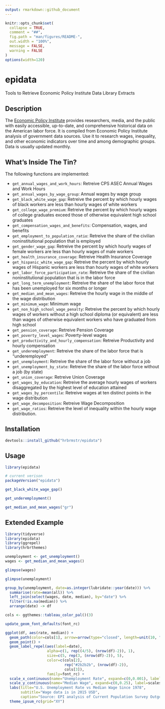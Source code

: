 ```yaml
---
output: rmarkdown::github_document
---
```


```r
knitr::opts_chunk$set(
  collapse = TRUE,
  comment = "##",
  fig.path = "man/figures/README-",
  out.width = "100%",
  message = FALSE,
  warning = FALSE
)
options(width=120)
```

<!-- [![Travis-CI Build Status](https://travis-ci.org/hrbrmstr/epidata.svg?branch=master)](https://travis-ci.org/hrbrmstr/epidata) -->

# epidata

Tools to Retrieve Economic Policy Institute Data Library Extracts

## Description 

The [Economic Policy Institute](http://www.epi.org/data/) provides researchers, media, and the public with easily accessible, up-to-date, and comprehensive historical data on the American labor force. It is compiled from Economic Policy Institute analysis of government data sources. Use it to research wages, inequality, and other economic indicators over time and among demographic groups. Data is usually updated monthly.

## What's Inside The Tin?

The following functions are implemented:

- `get_annual_wages_and_work_hours`:	Retreive CPS ASEC Annual Wages and Work Hours
- `get_annual_wages_by_wage_group`:	Annual wages by wage group
- `get_black_white_wage_gap`:	Retreive the percent by which hourly wages of black workers are less than hourly wages of white workers
- `get_college_wage_premium`:	Retreive the percent by which hourly wages of college graduates exceed those of otherwise equivalent high school graduates
- `get_compensation_wages_and_benefits`:	Compensation, wages, and benefits
- `get_employment_to_population_ratio`:	Retreive the share of the civilian noninstitutional population that is employed
- `get_gender_wage_gap`:	Retreive the percent by which hourly wages of female workers are less than hourly wages of male workers
- `get_health_insurance_coverage`:	Retreive Health Insurance Coverage
- `get_hispanic_white_wage_gap`:	Retreive the percent by which hourly wages of Hispanic workers are less than hourly wages of white workers
- `get_labor_force_participation_rate`:	Retreive the share of the civilian noninstitutional population that is in the labor force
- `get_long_term_unemployment`:	Retreive the share of the labor force that has been unemployed for six months or longer
- `get_median_and_mean_wages`:	Retreive the hourly wage in the middle of the wage distribution
- `get_minimum_wage`:	Minimum wage
- `get_non_high_school_wage_penalty`:	Retreive the percent by which hourly wages of workers without a high school diploma (or equivalent) are less than wages of otherwise equivalent workers who have graduated from high school
- `get_pension_coverage`:	Retreive Pension Coverage
- `get_poverty_level_wages`:	Poverty-level wages
- `get_productivity_and_hourly_compensation`:	Retreive Productivity and hourly compensation
- `get_underemployment`:	Retreive the share of the labor force that is "underemployed"
- `get_unemployment`:	Retreive the share of the labor force without a job
- `get_unemployment_by_state`:	Retreive the share of the labor force without a job (by state)
- `get_union_coverage`:	Retreive Union Coverage
- `get_wages_by_education`:	Retreive the average hourly wages of workers disaggregated by the highest level of education attained
- `get_wages_by_percentile`:	Retreive wages at ten distinct points in the wage distribution
- `get_wage_decomposition`:	Retreive Wage Decomposition
- `get_wage_ratios`:	Retreive the level of inequality within the hourly wage distribution.

## Installation

```r
devtools::install_github("hrbrmstr/epidata")
```

## Usage

```r
library(epidata)

# current verison
packageVersion("epidata")

get_black_white_wage_gap()

get_underemployment()

get_median_and_mean_wages("gr")
```

## Extended Example

```r
library(tidyverse)
library(epidata)
library(ggrepel)
library(hrbrthemes)

unemployment <- get_unemployment()
wages <- get_median_and_mean_wages()

glimpse(wages)

glimpse(unemployment)

group_by(unemployment, date=as.integer(lubridate::year(date))) %>%
  summarise(rate=mean(all)) %>%
  left_join(select(wages, date, median), by="date") %>%
  filter(!is.na(median)) %>%
  arrange(date) -> df

cols <- ggthemes::tableau_color_pal()(3)

update_geom_font_defaults(font_rc)

ggplot(df, aes(rate, median)) +
  geom_path(color=cols[1], arrow=arrow(type="closed", length=unit(10, "points"))) +
  geom_point() +
  geom_label_repel(aes(label=date),
                   alpha=c(1, rep((4/5), (nrow(df)-2)), 1),
                   size=c(5, rep(3, (nrow(df)-2)), 5),
                   color=c(cols[2],
                           rep("#2b2b2b", (nrow(df)-2)),
                           cols[3]),
                   family=font_rc) +
  scale_x_continuous(name="Unemployment Rate", expand=c(0,0.001), label=scales::percent) +
  scale_y_continuous(name="Median Wage", expand=c(0,0.25), label=scales::dollar) +
  labs(title="U.S. Unemployment Rate vs Median Wage Since 1978",
       subtitle="Wage data is in 2015 USD",
       caption="Source: EPI analysis of Current Population Survey Outgoing Rotation Group microdata") +
  theme_ipsum_rc(grid="XY")
```
